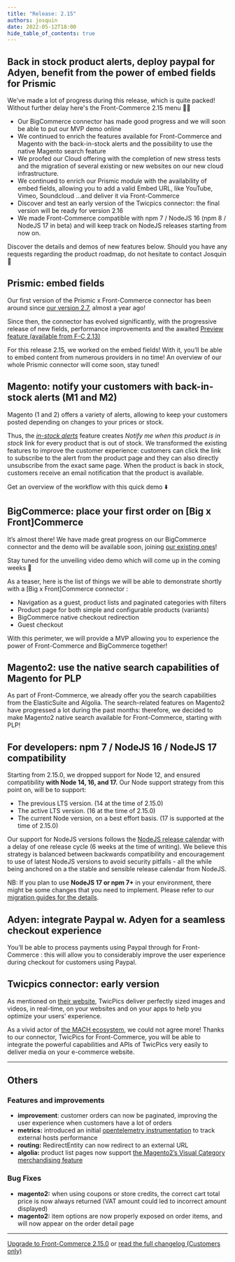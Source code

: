 ```yaml
---
title: "Release: 2.15"
authors: josquin
date: 2022-05-12T18:00
hide_table_of_contents: true
---
```


## Back in stock product alerts, deploy paypal for Adyen, benefit from the power of embed fields for Prismic

We’ve made a lot of progress during this release, which is quite packed! Without
further delay here's the Front-Commerce 2.15 menu 🧑‍🍳

- Our BigCommerce connector has made good progress and we will soon be able to
  put our MVP demo online
- We continued to enrich the features available for Front-Commerce and Magento
  with the back-in-stock alerts and the possibility to use the native Magento
  search feature
- We proofed our Cloud offering with the completion of new stress tests and the
  migration of several existing or new websites on our new cloud infrastructure.
- We continued to enrich our Prismic module with the availability of embed
  fields, allowing you to add a valid Embed URL, like YouTube, Vimeo, Soundcloud
  ...and deliver it via Front-Commerce
- Discover and test an early version of the Twicpics connector: the final
  version will be ready for version 2.16
- We made Front-Commerce compatible with npm 7 / NodeJS 16 (npm 8 / NodeJS 17 in
  beta) and will keep track on NodeJS releases starting from now on.

Discover the details and demos of new features below. Should you have any
requests regarding the product roadmap, do not hesitate to contact Josquin 👋

<!--truncate-->


## Prismic: embed fields

Our first version of the Prismic x Front-Commerce connector has been around
since
[our version 2.7](https://developers.front-commerce.com/blog/2021/06/15/front-commerce-2.7/),
almost a year ago!

Since then, the connector has evolved significantly, with the progressive
release of new fields, performance improvements and the awaited
[Preview feature (available from F-C 2.13)](https://developers.front-commerce.com/blog/2022/02/17/front-commerce-2.13/)

For this release 2.15, we worked on the embed fields! With it, you’ll be able to
embed content from numerous providers in no time! An overview of our whole
Prismic connector will come soon, stay tuned!

## Magento: notify your customers with back-in-stock alerts (M1 and M2)

Magento (1 and 2) offers a variety of alerts, allowing to keep your customers
posted depending on changes to your prices or stock.

Thus, the
_[in-stock alerts](https://docs.magento.com/user-guide/catalog/inventory-product-alerts.html#in-stock-alerts)_
feature creates _Notify me when this product is in stock_ link for every product
that is out of stock. We transformed the existing features to improve the
customer experience: customers can click the link to subscribe to the alert from
the product page and they can also directly unsubscribe from the exact same
page. When the product is back in stock, customers receive an email notification
that the product is available.

Get an overview of the workflow with this quick demo ⬇️

<LoomVideo url="https://www.loom.com/embed/e3bc12d196ee425593a86a724fc4d53f" />

## BigCommerce: place your first order on [Big x Front]Commerce

It’s almost there! We have made great progress on our BigCommerce connector and
the demo will be available soon, joining
[our existing ones](https://demo.front-commerce.app/)!

Stay tuned for the unveiling video demo which will come up in the coming weeks
🙂

As a teaser, here is the list of things we will be able to demonstrate shortly
with a [Big x Front]Commerce connector :

- Navigation as a guest, product lists and paginated categories with filters
- Product page for both simple and configurable products (variants)
- BigCommerce native checkout redirection
- Guest checkout

With this perimeter, we will provide a MVP allowing you to experience the power
of Front-Commerce and BigCommerce together!

## Magento2: use the native search capabilities of Magento for PLP

As part of Front-Commerce, we already offer you the search capabilities from the
ElasticSuite and Algolia. The search-related features on Magento2 have
progressed a lot during the past months: therefore, we decided to make Magento2
native search available for Front-Commerce, starting with PLP!

## For developers: **npm 7 / NodeJS 16 / NodeJS 17 compatibility**

Starting from 2.15.0, we dropped support for Node 12, and ensured compatibility
**with Node 14, 16, and 17.** Our Node support strategy from this point on, will
be to support:

- The previous LTS version. (14 at the time of 2.15.0)
- The active LTS version. (16 at the time of 2.15.0)
- The current Node version, on a best effort basis. (17 is supported at the time
  of 2.15.0)

Our support for NodeJS versions follows the
[NodeJS release calendar](https://nodejs.org/en/about/releases/) with a delay of
one release cycle (6 weeks at the time of writing). We believe this strategy is
balanced between backwards compatibility and encouragement to use of latest
NodeJS versions to avoid security pitfalls - all the while being anchored on a
the stable and sensible release calendar from NodeJS.

NB: If you plan to use **NodeJS 17 or npm 7+** in your environment, there might
be some changes that you need to implement. Please refer to our
[migration guides for the details](https://developers.front-commerce.com/docs/appendices/migration-guides#2-14-0-gt-2-15-0).

## Adyen: integrate Paypal w. Adyen for a seamless checkout experience

You’ll be able to process payments using Paypal through for Front-Commerce :
this will allow you to considerably improve the user experience during checkout
for customers using Paypal.

## Twicpics connector: early version

As mentioned on [their website](https://www.twicpics.com/), TwicPics deliver
perfectly sized images and videos, in real-time, on your websites and on your
apps to help you optimize your users' experience.

As a vivid actor of [the MACH ecosystem](https://machalliance.org/), we could
not agree more! Thanks to our connector, TwicPics for Front-Commerce, you will
be able to integrate the powerful capabilities and APIs of TwicPics very easily
to deliver media on your e-commerce website.

<hr />

## Others

### Features and improvements

- **improvement**: customer orders can now be paginated, improving the user
  experience when customers have a lot of orders
- **metrics:** introduced an initial
  [opentelemetry instrumentation](https://opentelemetry.io/) to track external
  hosts performance
- **routing:** RedirectEntity can now redirect to an external URL
- **algolia:** product list pages now support
  [the Magento2’s Visual Category merchandising feature](https://www.algolia.com/doc/integration/magento-2/merchandising/category-merchandising/?client=php)

### Bug Fixes

- **magento2:** when using coupons or store credits, the correct cart total
  price is now always returned (VAT amount could led to incorrect amount
  displayed)
- **magento2:** item options are now properly exposed on order items, and will
  now appear on the order detail page

<hr />

<ChangelogFooter>

[Upgrade to Front-Commerce 2.15.0](/docs/appendices/migration-guides#2-14-0-gt-2-15-0)
or
[read the full changelog (Customers only)](https://gitlab.com/front-commerce/front-commerce/-/releases/2.15.0)

</ChangelogFooter>
